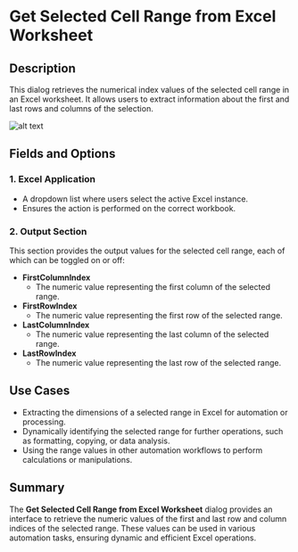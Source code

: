 # Get Selected Cell Range from Excel Worksheet

## Description  
This dialog retrieves the numerical index values of the selected cell range in an Excel worksheet. It allows users to extract information about the first and last rows and columns of the selection.

![alt text](../../../assets/excel/get-selected-cell-range-from-excel-worksheet.png)

## Fields and Options  

### 1. Excel Application
- A dropdown list where users select the active Excel instance.  
- Ensures the action is performed on the correct workbook.  

### 2. Output Section
This section provides the output values for the selected cell range, each of which can be toggled on or off:  

- **FirstColumnIndex**   
  - The numeric value representing the first column of the selected range.  
- **FirstRowIndex**   
  - The numeric value representing the first row of the selected range.  
- **LastColumnIndex**   
  - The numeric value representing the last column of the selected range.  
- **LastRowIndex**   
  - The numeric value representing the last row of the selected range.  

## Use Cases  

- Extracting the dimensions of a selected range in Excel for automation or processing.  
- Dynamically identifying the selected range for further operations, such as formatting, copying, or data analysis.  
- Using the range values in other automation workflows to perform calculations or manipulations.  

## Summary  

The **Get Selected Cell Range from Excel Worksheet** dialog provides an interface to retrieve the numeric values of the first and last row and column indices of the selected range. These values can be used in various automation tasks, ensuring dynamic and efficient Excel operations.  